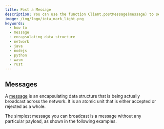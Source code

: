 ```yaml
---
title: Post a Message
description: You can use the function Client.postMessage(message) to send a message instance over a network.
image: /img/logo/iota_mark_light.png
keywords:
  - how to
  - message
  - encapsulating data structure
  - network
  - java
  - nodejs
  - python
  - wasm
  - rust
---
```



## Messages

A [message](../explanations/messages_payloads_and_transactions.md#messages) is an encapsulating data structure that is being actually broadcast across the network. It is an atomic unit that is either accepted or rejected as a whole.

The simplest message you can broadcast is a message without any particular payload, as shown in the following examples.

<Tabs groupId='language' queryString>
  <TabItem value='java' label='Java'>
    <JavaSimpleMessage />
  </TabItem>
  <TabItem value='typescript-node' label='Typescript (Node.js)'>
    <NodejsSimpleMessage />
  </TabItem>
  <TabItem value='python' label='Python'>
    <PythonSimpleMessage />
  </TabItem>
  <TabItem value='rust' label='Rust'>
    <RustSimpleMessage />
  </TabItem>
  <TabItem value='typescript-wasm' label='Typescript (Wasm)'>
    <WasmSimpleMessage />
  </TabItem>
</Tabs>
